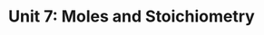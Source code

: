 ---
title: "Unit 7: Moles and Stoichiometry" 
description: "This unit covers the concept of moles, molar mass, and stoichiometry."
thumbnail: "/images/Unit_7-Moles-And-Stoichiometry.png"
---
